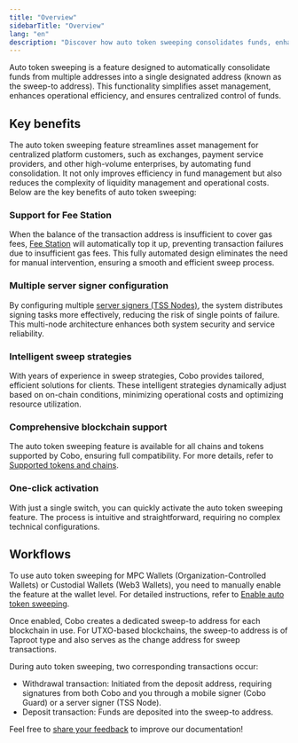 ```yaml
---
title: "Overview"
sidebarTitle: "Overview"
lang: "en"
description: "Discover how auto token sweeping consolidates funds, enhances efficiency, and simplifies operations for organizations managing multiple blockchain addresses."
---
```


Auto token sweeping is a feature designed to automatically consolidate funds from multiple addresses into a single designated address (known as the sweep-to address). This functionality simplifies asset management, enhances operational efficiency, and ensures centralized control of funds.

## Key benefits

The auto token sweeping feature streamlines asset management for centralized platform customers, such as exchanges, payment service providers, and other high-volume enterprises, by automating fund consolidation. It not only improves efficiency in fund management but also reduces the complexity of liquidity management and operational costs. Below are the key benefits of auto token sweeping:

### Support for Fee Station

When the balance of the transaction address is insufficient to cover gas fees, [Fee Station](/en/portal/fee-station/introduction) will automatically top it up, preventing transaction failures due to insufficient gas fees. This fully automated design eliminates the need for manual intervention, ensuring a smooth and efficient sweep process.

### Multiple server signer configuration

By configuring multiple [server signers (TSS Nodes)](https://www.cobo.com/developers/v2/guides/mpc-wallets/server-co-signer/tss-node-overview), the system distributes signing tasks more effectively, reducing the risk of single points of failure. This multi-node architecture enhances both system security and service reliability.

### Intelligent sweep strategies

With years of experience in sweep strategies, Cobo provides tailored, efficient solutions for clients. These intelligent strategies dynamically adjust based on on-chain conditions, minimizing operational costs and optimizing resource utilization.

### Comprehensive blockchain support

The auto token sweeping feature is available for all chains and tokens supported by Cobo, ensuring full compatibility. For more details, refer to [Supported tokens and chains](/en/portal/supported-tokens-and-chains).

### One-click activation

With just a single switch, you can quickly activate the auto token sweeping feature. The process is intuitive and straightforward, requiring no complex technical configurations.

## Workflows

To use auto token sweeping for MPC Wallets (Organization-Controlled Wallets) or Custodial Wallets (Web3 Wallets), you need to manually enable the feature at the wallet level. For detailed instructions, refer to [Enable auto token sweeping](/en/portal/enable-auto-sweep).

Once enabled, Cobo creates a dedicated sweep-to address for each blockchain in use. For UTXO-based blockchains, the sweep-to address is of Taproot type and also serves as the change address for sweep transactions.

During auto token sweeping, two corresponding transactions occur:
- Withdrawal transaction: Initiated from the deposit address, requiring signatures from both Cobo and you through a mobile signer (Cobo Guard) or a server signer (TSS Node).
- Deposit transaction: Funds are deposited into the sweep-to address.

<Tip>Feel free to [share your feedback](https://forms.zohopublic.com/cobo/form/DocumentFeedbackForm/formperma/QvLOhxJv1_JMsJ-1dleZ8Itb_7rzN-LtgvsDdxosoVI?referrername=manuals) to improve our documentation!</Tip>
